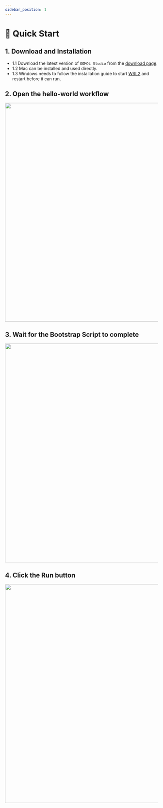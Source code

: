 ```yaml
---
sidebar_position: 1
---
```



# 🚀 Quick Start

## 1. Download and Installation

- 1.1 Download the latest version of `OOMOL Studio` from the [download page](https://oomol.com/downloads).
- 1.2 Mac can be installed and used directly.
- 1.3 Windows needs to follow the installation guide to start [WSL2](https://www.youtube.com/watch?v=MrZolfGm8Zk) and restart before it can run.

## 2. Open the hello-world workflow

<img src={hello_world} width="720" />

## 3. Wait for the Bootstrap Script to complete

<img src={container_log} width="720" />

## 4. Click the Run button

<img src={run_btn} width="720" />
